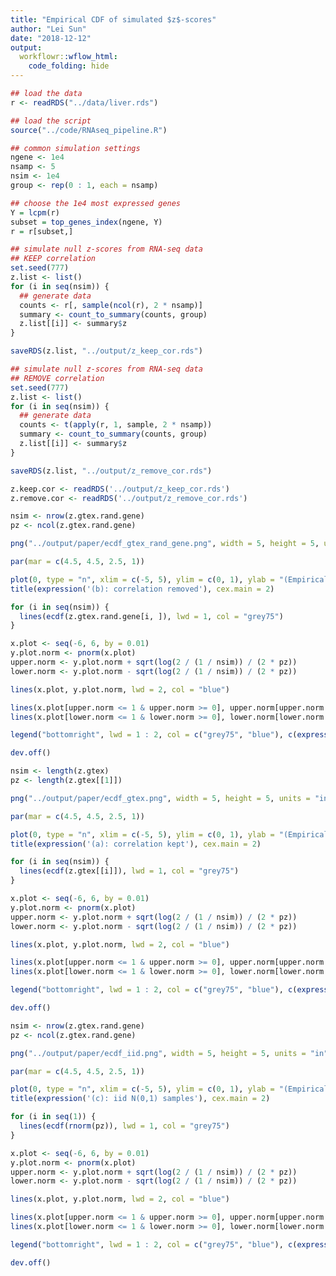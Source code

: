 ```yaml
---
title: "Empirical CDF of simulated $z$-scores"
author: "Lei Sun"
date: "2018-12-12"
output:
  workflowr::wflow_html:
    code_folding: hide
---
```


```r
## load the data
r <- readRDS("../data/liver.rds")
```

```r
## load the script
source("../code/RNAseq_pipeline.R")
```

```r
## common simulation settings
ngene <- 1e4
nsamp <- 5
nsim <- 1e4
group <- rep(0 : 1, each = nsamp)

## choose the 1e4 most expressed genes
Y = lcpm(r)
subset = top_genes_index(ngene, Y)
r = r[subset,]
```

```r
## simulate null z-scores from RNA-seq data
## KEEP correlation
set.seed(777)
z.list <- list()
for (i in seq(nsim)) {
  ## generate data
  counts <- r[, sample(ncol(r), 2 * nsamp)]
  summary <- count_to_summary(counts, group)
  z.list[[i]] <- summary$z
}
```

```r
saveRDS(z.list, "../output/z_keep_cor.rds")
```

```r
## simulate null z-scores from RNA-seq data
## REMOVE correlation
set.seed(777)
z.list <- list()
for (i in seq(nsim)) {
  ## generate data
  counts <- t(apply(r, 1, sample, 2 * nsamp))
  summary <- count_to_summary(counts, group)
  z.list[[i]] <- summary$z
}
```

```r
saveRDS(z.list, "../output/z_remove_cor.rds")
```

```r
z.keep.cor <- readRDS('../output/z_keep_cor.rds')
z.remove.cor <- readRDS('../output/z_remove_cor.rds')
```

```r
nsim <- nrow(z.gtex.rand.gene)
pz <- ncol(z.gtex.rand.gene)

png("../output/paper/ecdf_gtex_rand_gene.png", width = 5, height = 5, units = "in", res = 600)

par(mar = c(4.5, 4.5, 2.5, 1))

plot(0, type = "n", xlim = c(-5, 5), ylim = c(0, 1), ylab = "(Empirical) CDF", xlab = "z-scores", cex.lab = 2)
title(expression('(b): correlation removed'), cex.main = 2)

for (i in seq(nsim)) {
  lines(ecdf(z.gtex.rand.gene[i, ]), lwd = 1, col = "grey75")
}

x.plot <- seq(-6, 6, by = 0.01)
y.plot.norm <- pnorm(x.plot)
upper.norm <- y.plot.norm + sqrt(log(2 / (1 / nsim)) / (2 * pz))
lower.norm <- y.plot.norm - sqrt(log(2 / (1 / nsim)) / (2 * pz))

lines(x.plot, y.plot.norm, lwd = 2, col = "blue")

lines(x.plot[upper.norm <= 1 & upper.norm >= 0], upper.norm[upper.norm <= 1 & upper.norm >= 0], lty = 3, col = "blue")
lines(x.plot[lower.norm <= 1 & lower.norm >= 0], lower.norm[lower.norm <= 1 & lower.norm >= 0], lty = 3, col = "blue")

legend("bottomright", lwd = 1 : 2, col = c("grey75", "blue"), c(expression("F"[p]), expression('N(0,1)')), bty = "n", cex = 2)

dev.off()
```

```r
nsim <- length(z.gtex)
pz <- length(z.gtex[[1]])

png("../output/paper/ecdf_gtex.png", width = 5, height = 5, units = "in", res = 600)

par(mar = c(4.5, 4.5, 2.5, 1))

plot(0, type = "n", xlim = c(-5, 5), ylim = c(0, 1), ylab = "(Empirical) CDF", xlab = "z-scores", cex.lab = 2)
title(expression('(a): correlation kept'), cex.main = 2)

for (i in seq(nsim)) {
  lines(ecdf(z.gtex[[i]]), lwd = 1, col = "grey75")
}

x.plot <- seq(-6, 6, by = 0.01)
y.plot.norm <- pnorm(x.plot)
upper.norm <- y.plot.norm + sqrt(log(2 / (1 / nsim)) / (2 * pz))
lower.norm <- y.plot.norm - sqrt(log(2 / (1 / nsim)) / (2 * pz))

lines(x.plot, y.plot.norm, lwd = 2, col = "blue")

lines(x.plot[upper.norm <= 1 & upper.norm >= 0], upper.norm[upper.norm <= 1 & upper.norm >= 0], lty = 3, col = "blue")
lines(x.plot[lower.norm <= 1 & lower.norm >= 0], lower.norm[lower.norm <= 1 & lower.norm >= 0], lty = 3, col = "blue")

legend("bottomright", lwd = 1 : 2, col = c("grey75", "blue"), c(expression("F"[p]), expression('N(0,1)')), bty = "n", cex = 2)

dev.off()
```

```r
nsim <- nrow(z.gtex.rand.gene)
pz <- ncol(z.gtex.rand.gene)

png("../output/paper/ecdf_iid.png", width = 5, height = 5, units = "in", res = 600)

par(mar = c(4.5, 4.5, 2.5, 1))

plot(0, type = "n", xlim = c(-5, 5), ylim = c(0, 1), ylab = "(Empirical) CDF", xlab = "z-scores", cex.lab = 2)
title(expression('(c): iid N(0,1) samples'), cex.main = 2)

for (i in seq(1)) {
  lines(ecdf(rnorm(pz)), lwd = 1, col = "grey75")
}

x.plot <- seq(-6, 6, by = 0.01)
y.plot.norm <- pnorm(x.plot)
upper.norm <- y.plot.norm + sqrt(log(2 / (1 / nsim)) / (2 * pz))
lower.norm <- y.plot.norm - sqrt(log(2 / (1 / nsim)) / (2 * pz))

lines(x.plot, y.plot.norm, lwd = 2, col = "blue")

lines(x.plot[upper.norm <= 1 & upper.norm >= 0], upper.norm[upper.norm <= 1 & upper.norm >= 0], lty = 3, col = "blue")
lines(x.plot[lower.norm <= 1 & lower.norm >= 0], lower.norm[lower.norm <= 1 & lower.norm >= 0], lty = 3, col = "blue")

legend("bottomright", lwd = 1 : 2, col = c("grey75", "blue"), c(expression("F"[p]), expression('N(0,1)')), bty = "n", cex = 2)

dev.off()
```
